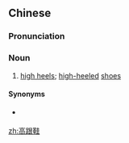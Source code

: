 ==Chinese==
{{zh-forms|type=21}}
{{zh-wp}}

===Pronunciation===
{{zh-pron
|m=gāogēnxié,er=2
|c=gou1 gan1 haai4
|cat=n
}}

===Noun===
{{zh-noun}}

# [[high heels]]; [[high-heeled]] [[shoe]]s

====Synonyms====
* {{q|Cantonese}} {{zh-l|高踭鞋}}

{{zh-cat|Clothing}}

[[zh:高跟鞋]]